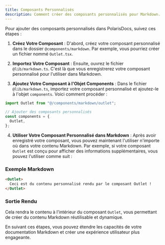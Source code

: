```yaml
---
title: Composants Personnalisés
description: Comment créer des composants personnalisés pour Markdown.
---
```


Pour ajouter des composants personnalisés dans PolarisDocs, suivez ces étapes :

1. **Créez Votre Composant** : D'abord, créez votre composant personnalisé dans le dossier `@components/markdown`. Par exemple, vous pourriez créer un fichier nommé `Outlet.tsx`.

2. **Importez Votre Composant** : Ensuite, ouvrez le fichier `@lib/markdown.ts`. C'est là que vous enregistrerez votre composant personnalisé pour l'utiliser dans Markdown.

3. **Ajoutez Votre Composant à l'Objet Components** : Dans le fichier `@lib/markdown.ts`, importez votre composant personnalisé et ajoutez-le à l'objet `components`. Voici comment procéder :

```ts
import Outlet from "@/components/markdown/outlet";

// Ajouter des composants personnalisés
const components = {
  Outlet,
};
```

4. **Utiliser Votre Composant Personnalisé dans Markdown** : Après avoir enregistré votre composant, vous pouvez maintenant l'utiliser n'importe où dans votre contenu Markdown. Par exemple, si votre composant `Outlet` est conçu pour afficher des informations supplémentaires, vous pouvez l'utiliser comme suit :

### Exemple Markdown

```markdown
<Outlet>
  Ceci est du contenu personnalisé rendu par le composant Outlet !
</Outlet>
```

### Sortie Rendu

Cela rendra le contenu à l'intérieur du composant `Outlet`, vous permettant de créer du contenu Markdown réutilisable et dynamique.

En suivant ces étapes, vous pouvez étendre les capacités de votre documentation Markdown et créer une expérience utilisateur plus engageante.
